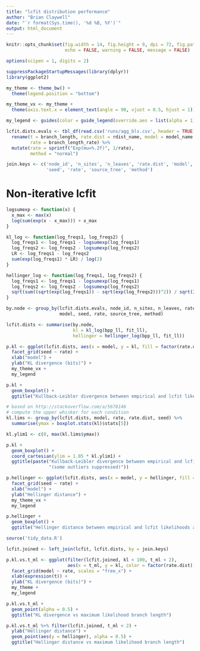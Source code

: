 ```yaml
---
title: "lcfit distribution performance"
author: "Brian Claywell"
date: "`r format(Sys.time(), '%d %B, %Y')`"
output: html_document
---
```


```r
knitr::opts_chunk$set(fig.width = 14, fig.height = 9, dpi = 72, fig.path='figures/',
                      echo = FALSE, warning = FALSE, message = FALSE)

options(scipen = 1, digits = 2)

suppressPackageStartupMessages(library(dplyr))
library(ggplot2)

my_theme <- theme_bw() +
  theme(legend.position = "bottom")

my_theme_vx <- my_theme +
  theme(axis.text.x = element_text(angle = 90, vjust = 0.5, hjust = 1))

my_legend <- guides(color = guide_legend(override.aes = list(alpha = 1)))

lcfit.dists.evals <- tbl_df(read.csv('runs/agg_bls.csv', header = TRUE)) %>%
  rename(t = branch_length, rate.dist = rdist_name, model = model_name,
         rate = branch_length_rate) %>%
  mutate(rate = sprintf("Exp(mu=%.2f)", 1/rate),
         method = "normal")

join.keys <- c('node_id', 'n_sites', 'n_leaves', 'rate.dist', 'model',
               'seed', 'rate', 'source_tree', 'method')
```


# Non-iterative lcfit

```r
logsumexp <- function(x) {
  x_max <- max(x)
  log(sum(exp(x - x_max))) + x_max
}

kl_log <- function(log_freqs1, log_freqs2) {
  log_freqs1 <- log_freqs1 - logsumexp(log_freqs1)
  log_freqs2 <- log_freqs2 - logsumexp(log_freqs2)
  LR <- log_freqs1 - log_freqs2
  sum(exp(log_freqs1) * LR) / log(2)
}

hellinger_log <- function(log_freqs1, log_freqs2) {
  log_freqs1 <- log_freqs1 - logsumexp(log_freqs1)
  log_freqs2 <- log_freqs2 - logsumexp(log_freqs2)
  sqrt(sum((sqrt(exp(log_freqs1)) - sqrt(exp(log_freqs2)))^2)) / sqrt(2)
}

by.node <- group_by(lcfit.dists.evals, node_id, n_sites, n_leaves, rate.dist, 
                    model, seed, rate, source_tree, method)

lcfit.dists <- summarise(by.node, 
                         kl = kl_log(bpp_ll, fit_ll), 
                         hellinger = hellinger_log(bpp_ll, fit_ll))
```

```r
p.kl <- ggplot(lcfit.dists, aes(x = model, y = kl, fill = factor(rate.dist))) +
  facet_grid(seed ~ rate) +
  xlab("model") +
  ylab("KL divergence (bits)") +
  my_theme_vx +
  my_legend

p.kl +
  geom_boxplot() +
  ggtitle("Kullback-Leibler divergence between empirical and lcfit likelihoods at sampled branch lengths")

# based on http://stackoverflow.com/a/5678146
# compute the upper whisker for each condition
kl.lims <- group_by(lcfit.dists, model, rate, rate.dist, seed) %>%
  summarise(ymax = boxplot.stats(kl)$stats[5])

kl.ylim1 <- c(0, max(kl.lims$ymax))

p.kl +
  geom_boxplot() +
  coord_cartesian(ylim = 1.05 * kl.ylim1) +
  ggtitle(paste("Kullback-Leibler divergence between empirical and lcfit likelihoods at sampled branch lengths\n",
                "(some outliers suppressed)"))
```

```r
p.hellinger <- ggplot(lcfit.dists, aes(x = model, y = hellinger, fill = factor(rate.dist))) +
  facet_grid(seed ~ rate) +
  xlab("model") +
  ylab("Hellinger distance") +
  my_theme_vx +
  my_legend

p.hellinger +
  geom_boxplot() +
  ggtitle("Hellinger distance between empirical and lcfit likelihoods at sampled branch lengths")
```

```r

source('tidy_data.R')

lcfit.joined <- left_join(lcfit, lcfit.dists, by = join.keys)
```

```r

p.kl.vs.t_ml <- ggplot(filter(lcfit.joined, kl < 100, t_ml < 2),
                       aes(x = t_ml, y = kl, color = factor(rate.dist))) +
  facet_grid(model ~ rate, scales = "free_x") +
  xlab(expression(t)) +
  ylab("KL divergence (bits)") +
  my_theme +
  my_legend

p.kl.vs.t_ml +
  geom_point(alpha = 0.5) +
  ggtitle("KL divergence vs maximum likelihood branch length")
```

```r
p.kl.vs.t_ml %+% filter(lcfit.joined, t_ml < 2) +
  ylab("Hellinger distance") +
  geom_point(aes(y = hellinger), alpha = 0.5) +
  ggtitle("Hellinger distance vs maximum likelihood branch length")
```
